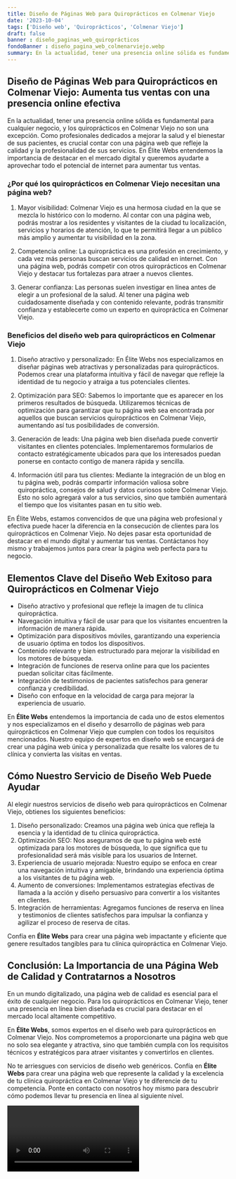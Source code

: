 ```yaml
---
title: Diseño de Páginas Web para Quiroprácticos en Colmenar Viejo
date: '2023-10-04'
tags: ['Diseño web', 'Quiroprácticos', 'Colmenar Viejo']
draft: false
banner : diseño_paginas_web_quiroprácticos
fondoBanner : diseño_pagina_web_colmenarviejo.webp
summary: En la actualidad, tener una presencia online sólida es fundamental para cualquier negocio, y los quiroprácticos en Colmenar Viejo no son una excepción. Como profesionales dedicados a mejorar la salud y el bienestar de sus pacientes, es crucial contar con una página web que refleje la calidad y la profesionalidad de sus servicios. En Élite Webs entendemos la importancia de destacar en el mercado digital y queremos ayudarte a aprovechar todo el potencial de internet para aumentar tus ventas.
---
```


## Diseño de Páginas Web para Quiroprácticos en Colmenar Viejo: Aumenta tus ventas con una presencia online efectiva

En la actualidad, tener una presencia online sólida es fundamental para cualquier negocio, y los quiroprácticos en Colmenar Viejo no son una excepción. Como profesionales dedicados a mejorar la salud y el bienestar de sus pacientes, es crucial contar con una página web que refleje la calidad y la profesionalidad de sus servicios. En Élite Webs entendemos la importancia de destacar en el mercado digital y queremos ayudarte a aprovechar todo el potencial de internet para aumentar tus ventas.

### ¿Por qué los quiroprácticos en Colmenar Viejo necesitan una página web?

1. Mayor visibilidad: Colmenar Viejo es una hermosa ciudad en la que se mezcla lo histórico con lo moderno. Al contar con una página web, podrás mostrar a los residentes y visitantes de la ciudad tu localización, servicios y horarios de atención, lo que te permitirá llegar a un público más amplio y aumentar tu visibilidad en la zona.

2. Competencia online: La quiropráctica es una profesión en crecimiento, y cada vez más personas buscan servicios de calidad en internet. Con una página web, podrás competir con otros quiroprácticos en Colmenar Viejo y destacar tus fortalezas para atraer a nuevos clientes.

3. Generar confianza: Las personas suelen investigar en línea antes de elegir a un profesional de la salud. Al tener una página web cuidadosamente diseñada y con contenido relevante, podrás transmitir confianza y establecerte como un experto en quiropráctica en Colmenar Viejo.

### Beneficios del diseño web para quiroprácticos en Colmenar Viejo

1. Diseño atractivo y personalizado: En Élite Webs nos especializamos en diseñar páginas web atractivas y personalizadas para quiroprácticos. Podemos crear una plataforma intuitiva y fácil de navegar que refleje la identidad de tu negocio y atraiga a tus potenciales clientes.

2. Optimización para SEO: Sabemos lo importante que es aparecer en los primeros resultados de búsqueda. Utilizaremos técnicas de optimización para garantizar que tu página web sea encontrada por aquellos que buscan servicios quiroprácticos en Colmenar Viejo, aumentando así tus posibilidades de conversión.

3. Generación de leads: Una página web bien diseñada puede convertir visitantes en clientes potenciales. Implementaremos formularios de contacto estratégicamente ubicados para que los interesados puedan ponerse en contacto contigo de manera rápida y sencilla.

4. Información útil para tus clientes: Mediante la integración de un blog en tu página web, podrás compartir información valiosa sobre quiropráctica, consejos de salud y datos curiosos sobre Colmenar Viejo. Esto no solo agregará valor a tus servicios, sino que también aumentará el tiempo que los visitantes pasan en tu sitio web.

En Élite Webs, estamos convencidos de que una página web profesional y efectiva puede hacer la diferencia en la consecución de clientes para los quiroprácticos en Colmenar Viejo. No dejes pasar esta oportunidad de destacar en el mundo digital y aumentar tus ventas. Contáctanos hoy mismo y trabajemos juntos para crear la página web perfecta para tu negocio.

<GifSeo />

<Cta />

## Elementos Clave del Diseño Web Exitoso para Quiroprácticos en Colmenar Viejo

- Diseño atractivo y profesional que refleje la imagen de tu clínica quiropráctica.
- Navegación intuitiva y fácil de usar para que los visitantes encuentren la información de manera rápida.
- Optimización para dispositivos móviles, garantizando una experiencia de usuario óptima en todos los dispositivos.
- Contenido relevante y bien estructurado para mejorar la visibilidad en los motores de búsqueda.
- Integración de funciones de reserva online para que los pacientes puedan solicitar citas fácilmente.
- Integración de testimonios de pacientes satisfechos para generar confianza y credibilidad.
- Diseño con enfoque en la velocidad de carga para mejorar la experiencia de usuario.

En **Élite Webs** entendemos la importancia de cada uno de estos elementos y nos especializamos en el diseño y desarrollo de páginas web para quiroprácticos en Colmenar Viejo que cumplen con todos los requisitos mencionados. Nuestro equipo de expertos en diseño web se encargará de crear una página web única y personalizada que resalte los valores de tu clínica y convierta las visitas en ventas.

## Cómo Nuestro Servicio de Diseño Web Puede Ayudar

Al elegir nuestros servicios de diseño web para quiroprácticos en Colmenar Viejo, obtienes los siguientes beneficios:

1. Diseño personalizado: Creamos una página web única que refleja la esencia y la identidad de tu clínica quiropráctica.
2. Optimización SEO: Nos aseguramos de que tu página web esté optimizada para los motores de búsqueda, lo que significa que tu profesionalidad será más visible para los usuarios de Internet.
3. Experiencia de usuario mejorada: Nuestro equipo se enfoca en crear una navegación intuitiva y amigable, brindando una experiencia óptima a los visitantes de tu página web.
4. Aumento de conversiones: Implementamos estrategias efectivas de llamada a la acción y diseño persuasivo para convertir a los visitantes en clientes.
5. Integración de herramientas: Agregamos funciones de reserva en línea y testimonios de clientes satisfechos para impulsar la confianza y agilizar el proceso de reserva de citas.

Confía en **Élite Webs** para crear una página web impactante y eficiente que genere resultados tangibles para tu clínica quiropráctica en Colmenar Viejo.

## Conclusión: La Importancia de una Página Web de Calidad y Contratarnos a Nosotros

En un mundo digitalizado, una página web de calidad es esencial para el éxito de cualquier negocio. Para los quiroprácticos en Colmenar Viejo, tener una presencia en línea bien diseñada es crucial para destacar en el mercado local altamente competitivo.

En **Élite Webs**, somos expertos en el diseño web para quiroprácticos en Colmenar Viejo. Nos comprometemos a proporcionarte una página web que no solo sea elegante y atractiva, sino que también cumpla con los requisitos técnicos y estratégicos para atraer visitantes y convertirlos en clientes.

No te arriesgues con servicios de diseño web genéricos. Confía en **Élite Webs** para crear una página web que represente la calidad y la excelencia de tu clínica quiropráctica en Colmenar Viejo y te diferencie de tu competencia. Ponte en contacto con nosotros hoy mismo para descubrir cómo podemos llevar tu presencia en línea al siguiente nivel.

<Video />

<CtaBot job='Quiroprácticos' city='Colmenar Viejo'/>

<Gmaps query='Colmenar Viejo+españa+maps' />